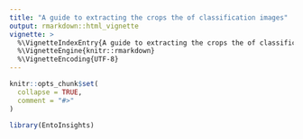 ```yaml
---
title: "A guide to extracting the crops the of classification images"
output: rmarkdown::html_vignette
vignette: >
  %\VignetteIndexEntry{A guide to extracting the crops the of classification images}
  %\VignetteEngine{knitr::rmarkdown}
  %\VignetteEncoding{UTF-8}
---
```


```r
knitr::opts_chunk$set(
  collapse = TRUE,
  comment = "#>"
)
```

```r
library(EntoInsights)
```
